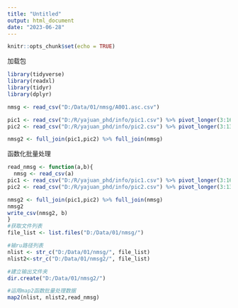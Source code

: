 ```yaml
---
title: "Untitled"
output: html_document
date: "2023-06-28"
---
```


```r
knitr::opts_chunk$set(echo = TRUE)
```

加载包
```r
library(tidyverse)
library(readxl)
library(tidyr)
library(dplyr)

```


```r
nmsg <- read_csv("D:/Data/01/nmsg/A001.asc.csv")

pic1 <- read_csv("D:/R/yajuan_phd/info/pic1.csv") %>% pivot_longer(3:16, names_to = "stim", values_to = "pic")
pic2 <- read_csv("D:/R/yajuan_phd/info/pic2.csv") %>% pivot_longer(3:13, names_to = "stim", values_to = "pic")

nmsg2 <- full_join(pic1,pic2) %>% full_join(nmsg)
```
函数化批量处理
```r
read_nmsg <- function(a,b){
  nmsg <- read_csv(a)
pic1 <- read_csv("D:/R/yajuan_phd/info/pic1.csv") %>% pivot_longer(3:16, names_to = "stim", values_to = "pic")
pic2 <- read_csv("D:/R/yajuan_phd/info/pic2.csv") %>% pivot_longer(3:13, names_to = "stim", values_to = "pic")

nmsg2 <- full_join(pic1,pic2) %>% full_join(nmsg)
nmsg2
write_csv(nmsg2, b)
}
#获取文件列表
file_list <- list.files("D:/Data/01/nmsg/")

#输ru路径列表
nlist <- str_c("D:/Data/01/nmsg/", file_list)
nlist2<-str_c("D:/Data/01/nmsg2/", file_list)

#建立输出文件夹
dir.create("D:/Data/01/nmsg2/")

#运用map2函数批量处理数据
map2(nlist, nlist2,read_nmsg)
```